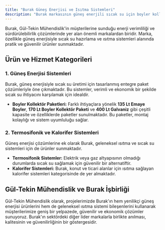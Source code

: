 ```yaml
---
title: "Burak Güneş Enerjisi ve Isıtma Sistemleri"
description: "Burak markasının güneş enerjili sıcak su için boyler kollektör paketleri, termosifonik sistemleri ve kalorifer sistemi çözümleri hakkında bilgi."
---
```


Burak, Gül-Tekin Mühendislik'in müşterilerine sunduğu enerji verimliliği ve sürdürülebilirlik çözümlerinde yer alan önemli markalardan biridir. Marka, özellikle güneş enerjisiyle sıcak su hazırlama ve ısıtma sistemleri alanında pratik ve güvenilir ürünler sunmaktadır.

## Ürün ve Hizmet Kategorileri

### 1. Güneş Enerjisi Sistemleri

Burak, güneş enerjisiyle sıcak su üretimi için tasarlanmış entegre paket çözümleriyle öne çıkmaktadır. Bu sistemler, verimli ve ekonomik bir şekilde sıcak su ihtiyacını karşılamak için idealdir.

*   **Boyler Kollektör Paketleri:** Farklı ihtiyaçlara yönelik **135 Lt Emaye Boyler**, **170 Lt Boyler Kollektör Paketi** ve **400 Lt Galvaniz** gibi çeşitli kapasite ve özelliklerde paketler sunulmaktadır. Bu paketler, montaj kolaylığı ve sistem uyumluluğu sağlar.

### 2. Termosifonik ve Kalorifer Sistemleri

Güneş enerjisi çözümlerine ek olarak Burak, geleneksel ısıtma ve sıcak su sistemleri için de ürünler sunmaktadır.

*   **Termosifonik Sistemler:** Elektrik veya gaz altyapısının olmadığı durumlarda sıcak su sağlamak için güvenilir bir alternatiftir.
*   **Kalorifer Sistemleri:** Burak, konut ve ticari alanlar için ısıtma sağlayan kalorifer sistemleri kategorisinde de yer almaktadır.

## Gül-Tekin Mühendislik ve Burak İşbirliği

Gül-Tekin Mühendislik olarak, projelerimizde Burak'ın hem yenilikçi güneş enerjisi ürünlerini hem de geleneksel ısıtma sistemi bileşenlerini kullanarak müşterilerimize geniş bir yelpazede, güvenilir ve ekonomik çözümler sunuyoruz. Burak'ın sektördeki diğer lider markalarla birlikte anılması, kalitesinin ve güvenilirliğinin bir göstergesidir.
